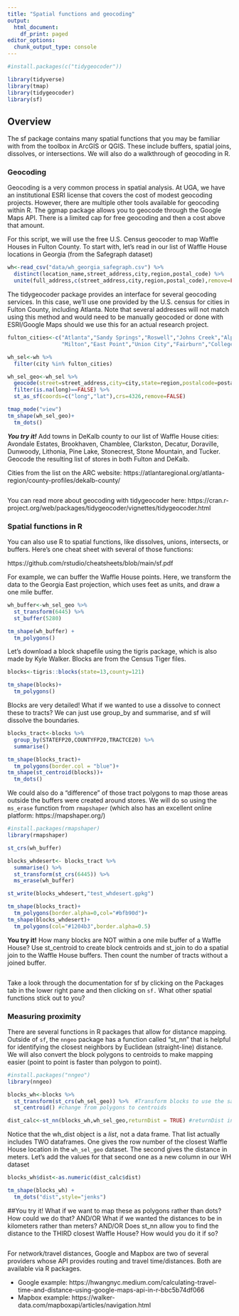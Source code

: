 ```yaml
---
title: "Spatial functions and geocoding"
output:
  html_document:
    df_print: paged
editor_options: 
  chunk_output_type: console
---
```


```r
#install.packages(c("tidygeocoder"))

library(tidyverse)
library(tmap)
library(tidygeocoder)
library(sf)
```

## Overview

The sf package contains many spatial functions that you may be familiar with from the toolbox in ArcGIS or QGIS. These include buffers, spatial joins, dissolves, or intersections. We will also do a walkthrough of geocoding in R.

### Geocoding

Geocoding is a very common process in spatial analysis. At UGA, we have an institutional ESRI license that covers the cost of modest geocoding projects. However, there are multiple other tools available for geocoding within R. The ggmap package allows you to geocode through the Google Maps API. There is a limited cap for free geocoding and then a cost above that amount. 

For this script, we will use the free U.S. Census geocoder to map Waffle Houses in Fulton County. To start with, let's read in our list of Waffle House locations in Georgia (from the Safegraph dataset)

```r
wh<-read_csv("data/wh_georgia_safegraph.csv") %>%
  distinct(location_name,street_address,city,region,postal_code) %>%
  unite(full_address,c(street_address,city,region,postal_code),remove=FALSE,sep=", ")
```

The tidygeocoder package provides an interface for several geocoding services. In this case, we'll use one provided by the U.S. census for cities in Fulton County, including Atlanta. Note that several addresses will not match using this method and would need to be manually geocoded or done with ESRI/Google Maps should we use this for an actual research project.

```r
fulton_cities<-c("Atlanta","Sandy Springs","Roswell","Johns Creek","Alpharetta",
                 "Milton","East Point","Union City","Fairburn","College Park")

wh_sel<-wh %>%
  filter(city %in% fulton_cities)

wh_sel_geo<-wh_sel %>%
  geocode(street=street_address,city=city,state=region,postalcode=postal_code,method="census") %>%
  filter(is.na(long)==FALSE) %>%
  st_as_sf(coords=c("long","lat"),crs=4326,remove=FALSE)

tmap_mode("view")
tm_shape(wh_sel_geo)+
  tm_dots()
```

***You try it!***
Add towns in DeKalb county to our list of Waffle House cities: Avondale Estates, Brookhaven, Chamblee, Clarkston, Decatur, Doraville, Dunwoody, Lithonia, Pine Lake, Stonecrest, Stone Mountain, and Tucker. Geocode the resulting list of stores in both Fulton and DeKalb.

Cities from the list on the ARC website: https://atlantaregional.org/atlanta-region/county-profiles/dekalb-county/

```r

```

You can read more about geocoding with tidygeocoder here: https://cran.r-project.org/web/packages/tidygeocoder/vignettes/tidygeocoder.html

### Spatial functions in R

You can also use R to spatial functions, like dissolves, unions, intersects, or buffers. Here's one cheat sheet with several of those functions: 

https://github.com/rstudio/cheatsheets/blob/main/sf.pdf

For example, we can buffer the Waffle House points. Here, we transform the data to the Georgia East projection, which uses feet as units, and draw a one mile buffer.

```r
wh_buffer<-wh_sel_geo %>%
  st_transform(6445) %>% 
  st_buffer(5280)

tm_shape(wh_buffer) +
  tm_polygons()
```

Let's download a block shapefile using the tigris package, which is also made by Kyle Walker. Blocks are from the Census Tiger files.

```r
blocks<-tigris::blocks(state=13,county=121)

tm_shape(blocks)+
  tm_polygons()
```

Blocks are very detailed! What if we wanted to use a dissolve to connect these to tracts? We can just use group_by and summarise, and sf will dissolve the boundaries.

```r
blocks_tract<-blocks %>%
  group_by(STATEFP20,COUNTYFP20,TRACTCE20) %>%
  summarise()

tm_shape(blocks_tract)+
  tm_polygons(border.col = "blue")+
tm_shape(st_centroid(blocks))+
  tm_dots()
```

We could also do a "difference" of those tract polygons to map those areas outside the buffers were created around stores. We will do so using the `ms_erase` function from `rmapshaper` (which also has an excellent online platform: https://mapshaper.org/)

```r
#install.packages(rmapshaper)
library(rmapshaper)

st_crs(wh_buffer)

blocks_whdesert<- blocks_tract %>%
  summarise() %>%
  st_transform(st_crs(6445)) %>%
  ms_erase(wh_buffer)

st_write(blocks_whdesert,"test_whdesert.gpkg")

tm_shape(blocks_tract)+
  tm_polygons(border.alpha=0,col="#bfb90d")+
tm_shape(blocks_whdesert)+
  tm_polygons(col="#1204b3",border.alpha=0.5)
```

**You try it!**
How many blocks are NOT within a one mile buffer of a Waffle House? Use st_centroid to create block centroids and st_join to do a spatial join to the Waffle House buffers. Then count the number of tracts without a joined buffer.

```r

```

Take a look through the documentation for sf by clicking on the Packages tab in the lower right pane and then clicking on `sf.` What other spatial functions stick out to you?

### Measuring proximity
There are several functions in R packages that allow for distance mapping. Outside of `sf`, the `nngeo` package has a function called "st_nn" that is helpful for identifying the closest neighbors by Euclidean (straight-line) distance. We will also convert the block polygons to centroids to make mapping easier (point to point is faster than polygon to point).

```r
#install.packages("nngeo")
library(nngeo)

blocks_wh<-blocks %>%
  st_transform(st_crs(wh_sel_geo)) %>%  #Transform blocks to use the same crs as the WH data 
  st_centroid() #change from polygons to centroids

dist_calc<-st_nn(blocks_wh,wh_sel_geo,returnDist = TRUE) #returnDist includes the distance in meters
```

Notice that the wh_dist object is a *list*, not a data frame. That list actually includes TWO dataframes. One gives the row number of the closest Waffle House location in the `wh_sel_geo` dataset. The second gives the distance in meters. Let's add the values for that second one as a new column in our WH dataset

```r
blocks_wh$dist<-as.numeric(dist_calc$dist)

tm_shape(blocks_wh) +
  tm_dots("dist",style="jenks")
```

##You try it!
What if we want to map these as polygons rather than dots? How could we do that?
AND/OR
What if we wanted the distances to be in kilometers rather than meters?
AND/OR
Does st_nn allow you to find the distance to the THIRD closest Waffle House? How would you do it if so?


```r

```

For network/travel distances, Google and Mapbox are two of several providers whose API provides routing and travel time/distances. Both are available via R packages.

* Google example: https://hwangnyc.medium.com/calculating-travel-time-and-distance-using-google-maps-api-in-r-bbc5b74df066
* Mapbox example: https://walker-data.com/mapboxapi/articles/navigation.html